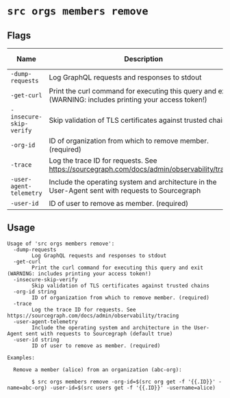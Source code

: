 # `src orgs members remove`


## Flags

| Name | Description | Default Value |
|------|-------------|---------------|
| `-dump-requests` | Log GraphQL requests and responses to stdout | `false` |
| `-get-curl` | Print the curl command for executing this query and exit (WARNING: includes printing your access token!) | `false` |
| `-insecure-skip-verify` | Skip validation of TLS certificates against trusted chains | `false` |
| `-org-id` | ID of organization from which to remove member. (required) |  |
| `-trace` | Log the trace ID for requests. See https://sourcegraph.com/docs/admin/observability/tracing | `false` |
| `-user-agent-telemetry` | Include the operating system and architecture in the User-Agent sent with requests to Sourcegraph | `true` |
| `-user-id` | ID of user to remove as member. (required) |  |


## Usage

```
Usage of 'src orgs members remove':
  -dump-requests
    	Log GraphQL requests and responses to stdout
  -get-curl
    	Print the curl command for executing this query and exit (WARNING: includes printing your access token!)
  -insecure-skip-verify
    	Skip validation of TLS certificates against trusted chains
  -org-id string
    	ID of organization from which to remove member. (required)
  -trace
    	Log the trace ID for requests. See https://sourcegraph.com/docs/admin/observability/tracing
  -user-agent-telemetry
    	Include the operating system and architecture in the User-Agent sent with requests to Sourcegraph (default true)
  -user-id string
    	ID of user to remove as member. (required)

Examples:

  Remove a member (alice) from an organization (abc-org):

    	$ src orgs members remove -org-id=$(src org get -f '{{.ID}}' -name=abc-org) -user-id=$(src users get -f '{{.ID}}' -username=alice)


```
